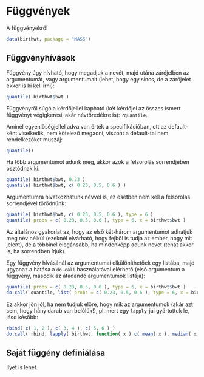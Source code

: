 # Függvények

A függvényekről

```r
data(birthwt, package = "MASS")
```

## Függvényhívások

Függvény úgy hívható, hogy megadjuk a nevét, majd utána zárójelben az argumentumát, vagy argumentumait (lehet, hogy egy sincs, de a zárójelet ekkor is ki kell írni):

```r
quantile( birthwt$bwt )
```

Függvényről súgó a kérdőjellel kapható (két kérdőjel az összes ismert függvényt végigkeresi, akár névtöredékre is): `?quantile`.

Aminél egyenlőségjellel adva van érték a specifikációban, ott az default-ként viselkedik, nem kötelező megadni, viszont a default-tal nem rendelkezőket muszáj:
```r
quantile()
```

Ha több argumentumot adunk meg, akkor azok a felsorolás sorrendjében osztódnak ki:
```r
quantile( birthwt$bwt, 0.23 )
quantile( birthwt$bwt, c( 0.23, 0.5, 0.6 ) )
```

Argumentumra hivatkozhatunk névvel is, ez esetben nem kell a felsorolás sorrendjével törődnünk:
```r
quantile( birthwt$bwt, c( 0.23, 0.5, 0.6 ), type = 6 )
quantile( probs = c( 0.23, 0.5, 0.6 ), type = 6, x = birthwt$bwt )
```

Az általános gyakorlat az, hogy az első két-három argumentumot adhatjuk meg név nélkül (ezeknél elvárható, hogy fejből is tudja az ember, hogy mit jelent), de a többinél elegánsabb, ha mindenképp adunk nevet (tehát akkor is, ha sorrendben írjuk).

Egy függvény hívásánál az argumentumai elkülöníthetőek egy listába, majd ugyanaz a hatása a `do.call` használatával elérhető (első argumentum a függvény, második az átadandó argumentumok listája):
```r
quantile( probs = c( 0.23, 0.5, 0.6 ), type = 6, x = birthwt$bwt )
do.call( quantile, list( probs = c( 0.23, 0.5, 0.6 ), type = 6, x = birthwt$bwt ) )
```

Ez akkor jön jól, ha nem tudjuk előre, hogy mik az argumentumok (akár azt sem, hogy hány darab van belőlük!), pl. mert egy `lapply`-jal gyártottuk le, lásd később:
```r
rbind( c( 1, 2 ), c( 3, 4 ), c( 5, 6 ) )
do.call( rbind, lapply( birthwt, function( x ) c( mean( x ), median( x ) ) ) )
```

## Saját függény definiálása

Ilyet is lehet.
